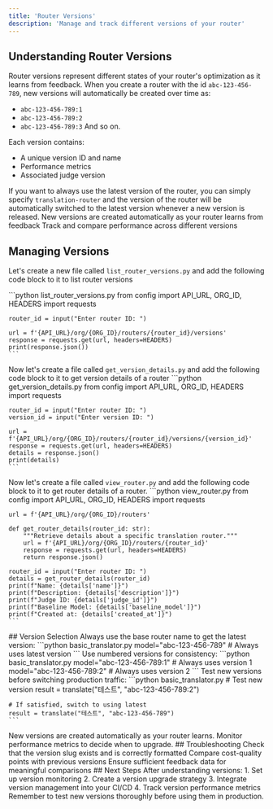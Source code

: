 ```yaml
---
title: 'Router Versions'
description: 'Manage and track different versions of your router'
---
```

## Understanding Router Versions
Router versions represent different states of your router's optimization as it learns from feedback. When you create a router with the id `abc-123-456-789`, new versions will automatically be created over time as:
- `abc-123-456-789:1`
- `abc-123-456-789:2`
- `abc-123-456-789:3`
And so on.

Each version contains:
- A unique version ID and name
- Performance metrics
- Associated judge version

If you want to always use the latest version of the router, you can simply specify `translation-router` and the version of the router will be automatically switched to the latest version whenever a new version is released.
<CardGroup cols={2}>
  <Card title="Automatic Updates" icon="arrows-rotate">
    New versions are created automatically as your router learns from feedback
  </Card>
  <Card title="Version Control" icon="code-branch">
    Track and compare performance across different versions
  </Card>
</CardGroup>
## Managing Versions

Let's create a new file called `list_router_versions.py` and add the following code block to it to list router versions

<Steps>
  <Step title="List Router Versions">
    ```python list_router_versions.py
    from config import API_URL, ORG_ID, HEADERS
    import requests
    
    router_id = input("Enter router ID: ")
    
    url = f'{API_URL}/org/{ORG_ID}/routers/{router_id}/versions'
    response = requests.get(url, headers=HEADERS)
    print(response.json())
    ```
  </Step>

  Now let's create a file called `get_version_details.py` and add the following code block to it to get version details of a router
  <Step title="Get Version Details">
    ```python get_version_details.py
    from config import API_URL, ORG_ID, HEADERS
    import requests
    
    router_id = input("Enter router ID: ")
    version_id = input("Enter version ID: ")
    
    url = f'{API_URL}/org/{ORG_ID}/routers/{router_id}/versions/{version_id}'
    response = requests.get(url, headers=HEADERS)
    details = response.json()
    print(details)
    ```
  </Step>
  <Step title="Get router details">

  Now let's create a file called `view_router.py` and add the following code block to it to get router details of a router.
    ```python view_router.py
    from config import API_URL, ORG_ID, HEADERS
    import requests
    
    url = f'{API_URL}/org/{ORG_ID}/routers'
    
    def get_router_details(router_id: str):
        """Retrieve details about a specific translation router."""
        url = f'{API_URL}/org/{ORG_ID}/routers/{router_id}'
        response = requests.get(url, headers=HEADERS)
        return response.json()
    
    router_id = input("Enter router ID: ")
    details = get_router_details(router_id)
    print(f"Name: {details['name']}")
    print(f"Description: {details['description']}")
    print(f"Judge ID: {details['judge_id']}")
    print(f"Baseline Model: {details['baseline_model']}")
    print(f"Created at: {details['created_at']}")
    ```
  </Step>
</Steps>
## Version Selection
<AccordionGroup>
  <Accordion title="Using Latest Version">
    Always use the base router name to get the latest version:
    ```python basic_translator.py
    model="abc-123-456-789"  # Always uses latest version
    ```
  </Accordion>
  <Accordion title="Using Specific Version">
    Use numbered versions for consistency:
    ```python basic_translator.py
    model="abc-123-456-789:1"  # Always uses version 1
    model="abc-123-456-789:2"  # Always uses version 2
    ```
  </Accordion>
  <Accordion title="Version Migration">
    Test new versions before switching production traffic:
    ```python basic_translator.py
    # Test new version
    result = translate("테스트", "abc-123-456-789:2")
    
    # If satisfied, switch to using latest
    result = translate("테스트", "abc-123-456-789")
    ```
  </Accordion>
</AccordionGroup>
<Note>
  New versions are created automatically as your router learns. Monitor performance metrics to decide when to upgrade.
</Note>
## Troubleshooting
<AccordionGroup>
  <Accordion title="Invalid Version">
    Check that the version slug exists and is correctly formatted
  </Accordion>
  <Accordion title="Performance Regression">
    Compare cost-quality points with previous versions
  </Accordion>
  <Accordion title="Missing Data">
    Ensure sufficient feedback data for meaningful comparisons
  </Accordion>
</AccordionGroup>
## Next Steps
After understanding versions:
1. Set up version monitoring
2. Create a version upgrade strategy
3. Integrate version management into your CI/CD
4. Track version performance metrics
<Note>
  Remember to test new versions thoroughly before using them in production.
</Note>
